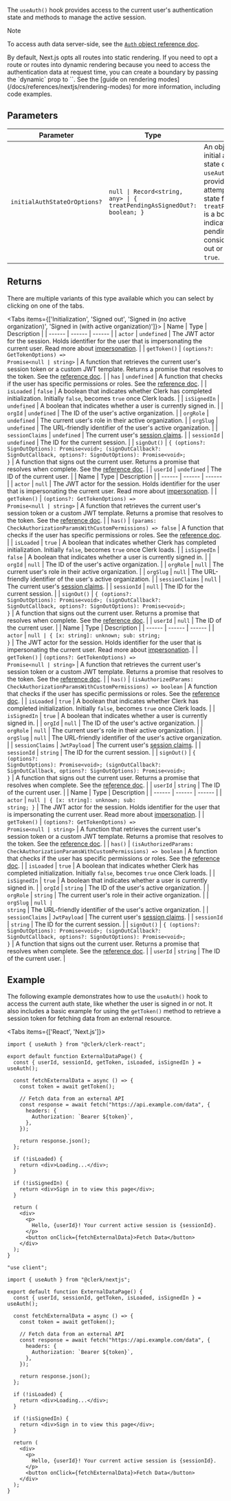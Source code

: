 The `useAuth()` hook provides access to the current user's authentication state and methods to manage the active session.

> [!NOTE]
> To access auth data server-side, see the [`Auth` object reference doc](/docs/references/backend/types/auth-object).

<If sdk="nextjs">
By default, Next.js opts all routes into static rendering. If you need to opt a route or routes into dynamic rendering because you need to access the authentication data at request time, you can create a boundary by passing the `dynamic` prop to `<ClerkProvider>`. See the [guide on rendering modes](/docs/references/nextjs/rendering-modes) for more information, including code examples.
</If>

## Parameters

| Parameter                    | Type                                                                                   | Description                                                                                                                                                                                                                                                                                                     |
| ---------------------------- | -------------------------------------------------------------------------------------- | --------------------------------------------------------------------------------------------------------------------------------------------------------------------------------------------------------------------------------------------------------------------------------------------------------------- |
| `initialAuthStateOrOptions?` | <code>null \| Record\<string, any\> \| \{ treatPendingAsSignedOut?: boolean; \}</code> | An object containing the initial authentication state or options for the `useAuth()` hook. If not provided, the hook will attempt to derive the state from the context. `treatPendingAsSignedOut` is a boolean that indicates whether pending sessions are considered as signed out or not. Defaults to `true`. |

## Returns

There are multiple variants of this type available which you can select by clicking on one of the tabs.

<Tabs items={['Initialization', 'Signed out', 'Signed in (no active organization)', 'Signed in (with active organization)']}>
<Tab>
| Name | Type | Description |
| ------ | ------ | ------ |
| `actor` | `undefined` | The JWT actor for the session. Holds identifier for the user that is impersonating the current user. Read more about [impersonation](/docs/users/user-impersonation). |
| `getToken()` | <code>(options?: GetTokenOptions) => Promise\<null \| string\></code> | A function that retrieves the current user's session token or a custom JWT template. Returns a promise that resolves to the token. See the [reference doc](/docs/references/javascript/session#get-token). |
| `has` | `undefined` | A function that checks if the user has specific permissions or roles. See the [reference doc](/docs/references/backend/types/auth-object#has). |
| `isLoaded` | `false` | A boolean that indicates whether Clerk has completed initialization. Initially `false`, becomes `true` once Clerk loads. |
| `isSignedIn` | `undefined` | A boolean that indicates whether a user is currently signed in. |
| `orgId` | `undefined` | The ID of the user's active organization. |
| `orgRole` | `undefined` | The current user's role in their active organization. |
| `orgSlug` | `undefined` | The URL-friendly identifier of the user's active organization. |
| `sessionClaims` | `undefined` | The current user's [session claims](/docs/backend-requests/resources/session-tokens). |
| `sessionId` | `undefined` | The ID for the current session. |
| `signOut()` | <code>\{ (options?: SignOutOptions): Promise\<void\>; (signOutCallback?: SignOutCallback, options?: SignOutOptions): Promise\<void\>; \}</code> | A function that signs out the current user. Returns a promise that resolves when complete. See the [reference doc](/docs/references/javascript/clerk#sign-out). |
| `userId` | `undefined` | The ID of the current user. |
</Tab>
<Tab>
| Name | Type | Description |
| ------ | ------ | ------ |
| `actor` | `null` | The JWT actor for the session. Holds identifier for the user that is impersonating the current user. Read more about [impersonation](/docs/users/user-impersonation). |
| `getToken()` | <code>(options?: GetTokenOptions) => Promise\<null \| string\></code> | A function that retrieves the current user's session token or a custom JWT template. Returns a promise that resolves to the token. See the [reference doc](/docs/references/javascript/session#get-token). |
| `has()` | <code>(params: CheckAuthorizationParamsWithCustomPermissions) => false</code> | A function that checks if the user has specific permissions or roles. See the [reference doc](/docs/references/backend/types/auth-object#has). |
| `isLoaded` | `true` | A boolean that indicates whether Clerk has completed initialization. Initially `false`, becomes `true` once Clerk loads. |
| `isSignedIn` | `false` | A boolean that indicates whether a user is currently signed in. |
| `orgId` | `null` | The ID of the user's active organization. |
| `orgRole` | `null` | The current user's role in their active organization. |
| `orgSlug` | `null` | The URL-friendly identifier of the user's active organization. |
| `sessionClaims` | `null` | The current user's [session claims](/docs/backend-requests/resources/session-tokens). |
| `sessionId` | `null` | The ID for the current session. |
| `signOut()` | <code>\{ (options?: SignOutOptions): Promise\<void\>; (signOutCallback?: SignOutCallback, options?: SignOutOptions): Promise\<void\>; \}</code> | A function that signs out the current user. Returns a promise that resolves when complete. See the [reference doc](/docs/references/javascript/clerk#sign-out). |
| `userId` | `null` | The ID of the current user. |
</Tab>
<Tab>
| Name | Type | Description |
| ------ | ------ | ------ |
| `actor` | <code>null \| \{ [x: string]: unknown; sub: string; \}</code> | The JWT actor for the session. Holds identifier for the user that is impersonating the current user. Read more about [impersonation](/docs/users/user-impersonation). |
| `getToken()` | <code>(options?: GetTokenOptions) => Promise\<null \| string\></code> | A function that retrieves the current user's session token or a custom JWT template. Returns a promise that resolves to the token. See the [reference doc](/docs/references/javascript/session#get-token). |
| `has()` | <code>(isAuthorizedParams: CheckAuthorizationParamsWithCustomPermissions) => boolean</code> | A function that checks if the user has specific permissions or roles. See the [reference doc](/docs/references/backend/types/auth-object#has). |
| `isLoaded` | `true` | A boolean that indicates whether Clerk has completed initialization. Initially `false`, becomes `true` once Clerk loads. |
| `isSignedIn` | `true` | A boolean that indicates whether a user is currently signed in. |
| `orgId` | `null` | The ID of the user's active organization. |
| `orgRole` | `null` | The current user's role in their active organization. |
| `orgSlug` | `null` | The URL-friendly identifier of the user's active organization. |
| `sessionClaims` | `JwtPayload` | The current user's [session claims](/docs/backend-requests/resources/session-tokens). |
| `sessionId` | `string` | The ID for the current session. |
| `signOut()` | <code>\{ (options?: SignOutOptions): Promise\<void\>; (signOutCallback?: SignOutCallback, options?: SignOutOptions): Promise\<void\>; \}</code> | A function that signs out the current user. Returns a promise that resolves when complete. See the [reference doc](/docs/references/javascript/clerk#sign-out). |
| `userId` | `string` | The ID of the current user. |
</Tab>
<Tab>
| Name | Type | Description |
| ------ | ------ | ------ |
| `actor` | <code>null \| \{ [x: string]: unknown; sub: string; \}</code> | The JWT actor for the session. Holds identifier for the user that is impersonating the current user. Read more about [impersonation](/docs/users/user-impersonation). |
| `getToken()` | <code>(options?: GetTokenOptions) => Promise\<null \| string\></code> | A function that retrieves the current user's session token or a custom JWT template. Returns a promise that resolves to the token. See the [reference doc](/docs/references/javascript/session#get-token). |
| `has()` | <code>(isAuthorizedParams: CheckAuthorizationParamsWithCustomPermissions) => boolean</code> | A function that checks if the user has specific permissions or roles. See the [reference doc](/docs/references/backend/types/auth-object#has). |
| `isLoaded` | `true` | A boolean that indicates whether Clerk has completed initialization. Initially `false`, becomes `true` once Clerk loads. |
| `isSignedIn` | `true` | A boolean that indicates whether a user is currently signed in. |
| `orgId` | `string` | The ID of the user's active organization. |
| `orgRole` | `string` | The current user's role in their active organization. |
| `orgSlug` | <code>null \| string</code> | The URL-friendly identifier of the user's active organization. |
| `sessionClaims` | `JwtPayload` | The current user's [session claims](/docs/backend-requests/resources/session-tokens). |
| `sessionId` | `string` | The ID for the current session. |
| `signOut()` | <code>\{ (options?: SignOutOptions): Promise\<void\>; (signOutCallback?: SignOutCallback, options?: SignOutOptions): Promise\<void\>; \}</code> | A function that signs out the current user. Returns a promise that resolves when complete. See the [reference doc](/docs/references/javascript/clerk#sign-out). |
| `userId` | `string` | The ID of the current user. |
</Tab>
</Tabs>

## Example

The following example demonstrates how to use the `useAuth()` hook to access the current auth state, like whether the user is signed in or not. It also includes a basic example for using the `getToken()` method to retrieve a session token for fetching data from an external resource.

<Tabs items={['React', 'Next.js']}>
<Tab>

```tsx {{ filename: 'src/pages/ExternalDataPage.tsx' }}
import { useAuth } from "@clerk/clerk-react";

export default function ExternalDataPage() {
  const { userId, sessionId, getToken, isLoaded, isSignedIn } = useAuth();

  const fetchExternalData = async () => {
    const token = await getToken();

    // Fetch data from an external API
    const response = await fetch("https://api.example.com/data", {
      headers: {
        Authorization: `Bearer ${token}`,
      },
    });

    return response.json();
  };

  if (!isLoaded) {
    return <div>Loading...</div>;
  }

  if (!isSignedIn) {
    return <div>Sign in to view this page</div>;
  }

  return (
    <div>
      <p>
        Hello, {userId}! Your current active session is {sessionId}.
      </p>
      <button onClick={fetchExternalData}>Fetch Data</button>
    </div>
  );
}
```

</Tab>
<Tab>

```tsx {{ filename: 'app/external-data/page.tsx' }}
"use client";

import { useAuth } from "@clerk/nextjs";

export default function ExternalDataPage() {
  const { userId, sessionId, getToken, isLoaded, isSignedIn } = useAuth();

  const fetchExternalData = async () => {
    const token = await getToken();

    // Fetch data from an external API
    const response = await fetch("https://api.example.com/data", {
      headers: {
        Authorization: `Bearer ${token}`,
      },
    });

    return response.json();
  };

  if (!isLoaded) {
    return <div>Loading...</div>;
  }

  if (!isSignedIn) {
    return <div>Sign in to view this page</div>;
  }

  return (
    <div>
      <p>
        Hello, {userId}! Your current active session is {sessionId}.
      </p>
      <button onClick={fetchExternalData}>Fetch Data</button>
    </div>
  );
}
```

</Tab>
</Tabs>
